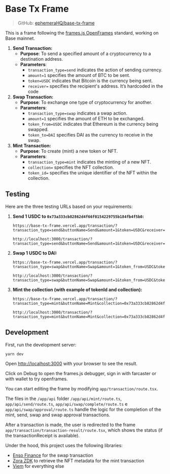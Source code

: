 # Base Tx Frame

> GitHub: [ephemeraHQ/base-tx-frame](https://github.com/ephemeraHQ/base-tx-frame)

This is a frame following the [frames.js OpenFrames](https://framesjs.org/middleware/openframes) standard, working on Base mainnet.

1. **Send Transaction:**
   - **Purpose**: To send a specified amount of a cryptocurrency to a destination address.
   - **Parameters**:
     - `transaction_type=send` indicates the action of sending currency.
     - `amount=1` specifies the amount of BTC to be sent.
     - `token=USDC` indicates that Bitcoin is the currency being sent.
     - `receiver=` specifies the recipient's address. It’s hardcoded in the code
2. **Swap Transaction:**
   - **Purpose**: To exchange one type of cryptocurrency for another.
   - **Parameters**:
     - `transaction_type=swap` indicates a swap action.
     - `amount=1` specifies the amount of ETH to be exchanged.
     - `token_from=USDC` indicates that Ethereum is the currency being swapped.
     - `token_to=DAI` specifies DAI as the currency to receive in the swap.
3. **Mint Transaction:**
   - **Purpose**: To create (mint) a new token or NFT.
   - **Parameters**:
     - `transaction_type=mint` indicates the minting of a new NFT.
     - `collection=` specifies the NFT collection.
     - `token_id=` specifies the unique identifier of the NFT within the collection.

## Testing

Here are the three testing URLs based on your requirements:

1. **Send 1 USDC to `0x73a333cb82862d4f66f0154229755b184fb4f5b0`:**

   ```
   https://base-tx-frame.vercel.app/transaction/?transaction_type=send&buttonName=Send&amount=1&token=USDC&receiver=0x73a333cb82862d4f66f0154229755b184fb4f5b0
   ```

   ```
   http://localhost:3000/transaction/?transaction_type=send&buttonName=Send&amount=1&token=USDC&receiver=0x73a333cb82862d4f66f0154229755b184fb4f5b0
   ```

2. **Swap 1 USDC to DAI:**

   ```
   https://base-tx-frame.vercel.app/transaction/?transaction_type=swap&buttonName=Swap&amount=1&token_from=USDC&token_to=DAI
   ```

   ```
   http://localhost:3000/transaction/?transaction_type=swap&buttonName=Swap&amount=1&token_from=USDC&token_to=DAI
   ```

3. **Mint the collection (with example of tokenId and collection):**

   ```
   https://base-tx-frame.vercel.app/transaction/?transaction_type=mint&buttonName=Mint&collection=0x73a333cb82862d4f66f0154229755b184fb4f5b0&token_id=1
   ```

   ```
   http://localhost:3000/transaction/?transaction_type=mint&buttonName=Mint&collection=0x73a333cb82862d4f66f0154229755b184fb4f5b0&token_id=1
   ```

## Development

First, run the development server:

```bash
yarn dev
```

Open [http://localhost:3000](http://localhost:3000) with your browser to see the result.

Click on Debug to open the frames.js debugger, sign in with farcaster or with wallet to try openframes.

You can start editing the frame by modifying `app/transaction/route.tsx`.

The files in the `/app/api` folder `/app/api/mint/route.ts`, `app/api/send/route.ts`, `app/api/swap/complete/route.ts` e `app/api/swap/approval/route.ts` handle the logic for the completion of the mint, send, swap and swap approval transactions.

After a transaction is made, the user is redirected to the frame `app/transaction/transaction-result/route.tsx`, which shows the status (if the transactionReceipt is available).

Under the hood, this project uses the following libraries:

- [Enso Finance](https://enso.finance) for the swap transaction
- [Zora ZDK](https://docs.zora.co/docs/zora-api/zdk) to retrieve the NFT metadata for the mint transaction
- [Viem](https://viem.sh) for everything else
